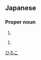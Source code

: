 ==Japanese==
{{ja-kanjitab|裕|子}}

===Proper noun===
{{ja-pos|proper|ひろこ}}

# {{given name|female|lang=ja}}

{{ja-pos|proper|ゆうこ}}

# {{given name|female|lang=ja}}

[[Category:Japanese female given names|ひろこ]]
